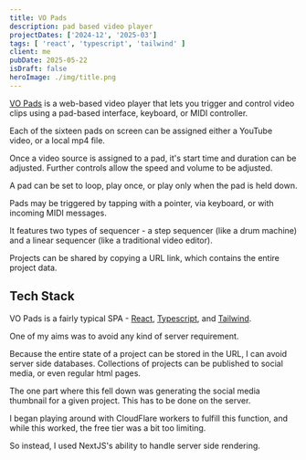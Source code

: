 ```yaml
---
title: VO Pads
description: pad based video player
projectDates: ['2024-12', '2025-03']
tags: [ 'react', 'typescript', 'tailwind' ]
client: me
pubDate: 2025-05-22
isDraft: false
heroImage: ./img/title.png
---
```



[VO Pads](https://vo.odgn.net) is a web-based video player that lets you trigger and control video clips using a pad-based interface, keyboard, or MIDI controller.

Each of the sixteen pads on screen can be assigned either a YouTube video, or a local mp4 file.

Once a video source is assigned to a pad, it's start time and duration can be adjusted. Further controls allow the speed and volume to be adjusted.

A pad can be set to loop, play once, or play only when the pad is held down.

Pads may be triggered by tapping with a pointer, via keyboard, or with incoming MIDI messages.

It features two types of sequencer - a step sequencer (like a drum machine) and a linear sequencer (like a traditional video editor).

Projects can be shared by copying a URL link, which contains the entire project data.



## Tech Stack

VO Pads is a fairly typical SPA - [React](https://react.dev/), [Typescript](https://www.typescriptlang.org/), and [Tailwind](https://tailwindcss.com/).


One of my aims was to avoid any kind of server requirement. 

Because the entire state of a project can be stored in the URL, I can avoid server side databases. Collections of projects can be published to social media, or even regular html pages.

The one part where this fell down was generating the social media thumbnail for a given project. This has to be done on the server.

I began playing around with CloudFlare workers to fulfill this function, and while this worked, the free tier was a bit too limiting.

So instead, I used NextJS's ability to handle server side rendering.





